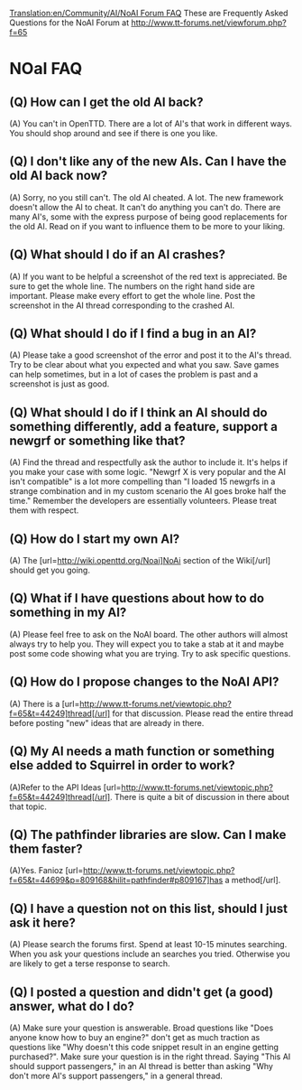 [[Translation:en/Community/AI/NoAI Forum FAQ]]
These are Frequently Asked Questions for the NoAI Forum at http://www.tt-forums.net/viewforum.php?f=65

=NOaI FAQ=

==(Q) How can I get the old AI back?==
(A) You can't in OpenTTD. There are a lot of AI's that work in different ways. You should shop around and see if there is one you like.


==(Q) I don't like any of the new AIs. Can I have the old AI back now?==
(A) Sorry, no you still can't. The old AI cheated. A lot. The new framework doesn't allow the AI to cheat. It can't do anything you can't do. There are many AI's, some with the express purpose of being good replacements for the old AI. Read on if you want to influence them to be more to your liking.


==(Q) What should I do if an AI crashes?==
(A) If you want to be helpful a screenshot of the red text is appreciated. Be sure to get the whole line. The numbers on the right hand side are important. Please make every effort to get the whole line. Post the screenshot in the AI thread corresponding to the crashed AI.


==(Q) What should I do if I find a bug in an AI?==
(A) Please take a good screenshot of the error and post it to the AI's thread. Try to be clear about what you expected and what you saw. Save games can help sometimes, but in a lot of cases the problem is past and a screenshot is just as good.


==(Q) What should I do if I think an AI should do something differently, add a feature, support a newgrf or something like that?==
(A) Find the thread and respectfully ask the author to include it. It's helps if you make your case with some logic. "Newgrf X is very popular and the AI isn't compatible" is a lot more compelling than "I loaded 15 newgrfs in a strange combination and in my custom scenario the AI goes broke half the time." Remember the developers are essentially volunteers. Please treat them with respect.


==(Q) How do I start my own AI?==
(A) The [url=http://wiki.openttd.org/Noai]NoAi section of the Wiki[/url] should get you going.


==(Q) What if I have questions about how to do something in my AI?==
(A) Please feel free to ask on the NoAI board. The other authors will almost always try to help you. They will expect you to take a stab at it and maybe post some code showing what you are trying. Try to ask specific questions.


==(Q) How do I propose changes to the NoAI API?==
(A) There is a [url=http://www.tt-forums.net/viewtopic.php?f=65&t=44249]thread[/url] for that discussion. Please read the entire thread before posting "new" ideas that are already in there. 


==(Q) My AI needs a math function or something else added to Squirrel in order to work?==
(A)Refer to the API Ideas [url=http://www.tt-forums.net/viewtopic.php?f=65&t=44249]thread[/url]. There is quite a bit of discussion in there about that topic.


==(Q) The pathfinder libraries are slow. Can I make them faster?==
(A)Yes. Fanioz [url=http://www.tt-forums.net/viewtopic.php?f=65&t=44699&p=809168&hilit=pathfinder#p809167]has a method[/url].


==(Q) I have a question not on this list, should I just ask it here?==
(A) Please search the forums first. Spend at least 10-15 minutes searching. When you ask your questions include an searches you tried. Otherwise you are likely to get a terse response to search.


==(Q) I posted a question and didn't get (a good) answer, what do I do?==
(A) Make sure your question is answerable. Broad questions like "Does anyone know how to buy an engine?" don't get as much traction as questions like "Why doesn't this code snippet result in an engine getting purchased?". Make sure your question is in the right thread. Saying "This AI should support passengers," in an AI thread is better than asking "Why don't more AI's support passengers," in a general thread.